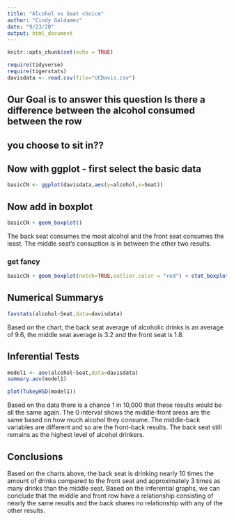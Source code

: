 ```yaml
---
title: "Alcohol vs Seat choice"
author: "Cindy Galdamez"
date: "9/23/20"
output: html_document
---
```


```r
knitr::opts_chunk$set(echo = TRUE)
```

```r
require(tidyverse)
require(tigerstats)
davisdata <- read.csv(file="UCDavis.csv")
```
## Our Goal is to answer this question Is there a difference between the alcohol consumed between the row
## you choose to sit in??

## Now with ggplot - first select the basic data

```r
basicCN <- ggplot(davisdata,aes(y=alcohol,x=Seat))
```
## Now add in boxplot

```r
basicCN + geom_boxplot()
```
  
The back seat consumes the most alcohol and the front seat consumes the least. The middle seat's consuption is in between the other two results.
  
### get fancy  

```r
basicCN + geom_boxplot(notch=TRUE,outlier.color = "red") + stat_boxplot(geom ='errorbar') + labs(title="Fancy notch boxplot \n with 2 lines")
```

## Numerical Summarys 

```r
favstats(alcohol~Seat,data=davisdata)
```

Based on the chart, the back seat average of alcoholic drinks is an average of 9.6, the middle seat average is 3.2 and the front seat is 1.8.

## Inferential Tests

```r
model1 <- aov(alcohol~Seat,data=davisdata)
summary.aov(model1)
```


```r
plot(TukeyHSD(model1))
```

Based on the data there is a chance 1 in 10,000 that these results would be all the same again. The 0 interval shows the middle-front areas are the same based on how much alcohol they consume. The middle-back variables are different and so are the front-back results. The back seat still remains as the highest level of alcohol drinkers.

## Conclusions
Based on the charts above, the back seat is drinking nearly 10 times the amount of drinks compared to the front seat and approximately 3 times as many drinks than the middle seat. Based on the inferential graphs, we can conclude that the middle and front row have a relationship consisting of nearly the same results and the back shares no relationship with any of the other results.
